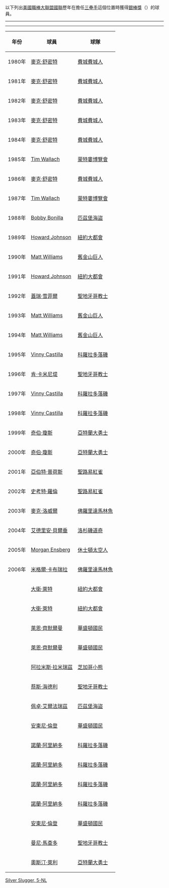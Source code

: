 以下列出[[美國職棒大聯盟|美國職棒大聯盟]][[國家聯盟|國聯]]歷年在擔任[[三壘手|三壘手]]這個位置時獲得[[美國職棒大聯盟銀棒獎|銀棒獎]]（{{lang|en|Silver Slugger}}）的球員。

-----
{{歷年銀棒獎得主}}
-----
{| class="prettytable"
|- style="background: #e3e3e3;"
! 年份 !! 球員 !! 球隊
|-
| 1980年 || [[麥克·舒密特|麥克·舒密特]] || [[費城費城人|費城費城人]]
|- style="background: #e3e3e3;"
| 1981年 || [[麥克·舒密特|麥克·舒密特]] || [[費城費城人|費城費城人]]
|-
| 1982年 || [[麥克·舒密特|麥克·舒密特]] || [[費城費城人|費城費城人]]
|- style="background: #e3e3e3;"
| 1983年 || [[麥克·舒密特|麥克·舒密特]] || [[費城費城人|費城費城人]]
|-
| 1984年 || [[麥克·舒密特|麥克·舒密特]] || [[費城費城人|費城費城人]]
|- style="background: #e3e3e3;"
| 1985年 || [[Tim_Wallach|Tim Wallach]] || [[華盛頓國民|蒙特婁博覽會]]
|-
| 1986年 || [[麥克·舒密特|麥克·舒密特]] || [[費城費城人|費城費城人]]
|- style="background: #e3e3e3;"
| 1987年 || [[Tim_Wallach|Tim Wallach]] || [[華盛頓國民|蒙特婁博覽會]]
|-
| 1988年 || [[Bobby_Bonilla|Bobby Bonilla]] || [[匹茲堡海盜|匹茲堡海盜]]
|- style="background: #e3e3e3;"
| 1989年 || [[Howard_Johnson|Howard Johnson]] || [[紐約大都會|紐約大都會]]
|-
| 1990年 || [[Matt_Williams|Matt Williams]] || [[舊金山巨人|舊金山巨人]]
|- style="background: #e3e3e3;"
| 1991年 || [[Howard_Johnson|Howard Johnson]] || [[紐約大都會|紐約大都會]]
|-
| 1992年 || [[蓋瑞·雪菲爾|蓋瑞·雪菲爾]] || [[聖地牙哥教士|聖地牙哥教士]]
|- style="background: #e3e3e3;"
| 1993年 || [[Matt_Williams|Matt Williams]] || [[舊金山巨人|舊金山巨人]]
|-
| 1994年 || [[Matt_Williams|Matt Williams]] || [[舊金山巨人|舊金山巨人]]
|- style="background: #e3e3e3;"
| 1995年 || [[Vinny_Castilla|Vinny Castilla]] || [[科羅拉多落磯|科羅拉多落磯]]
|-
| 1996年 || [[肯·卡米尼堤|肯·卡米尼堤]] || [[聖地牙哥教士|聖地牙哥教士]]
|- style="background: #e3e3e3;"
| 1997年 || [[Vinny_Castilla|Vinny Castilla]] || [[科羅拉多落磯|科羅拉多落磯]]
|-
| 1998年 || [[Vinny_Castilla|Vinny Castilla]] || [[科羅拉多落磯|科羅拉多落磯]]
|- style="background: #e3e3e3;"
| 1999年 || [[奇伯·瓊斯|奇伯·瓊斯]] || [[亞特蘭大勇士|亞特蘭大勇士]]
|-
| 2000年 || [[奇伯·瓊斯|奇伯·瓊斯]] || [[亞特蘭大勇士|亞特蘭大勇士]]
|- style="background: #e3e3e3;"
| 2001年 || [[亞伯特·普荷斯|亞伯特·普荷斯]] || [[聖路易紅雀|聖路易紅雀]]
|-
| 2002年 || [[史考特·羅倫|史考特·羅倫]] || [[聖路易紅雀|聖路易紅雀]]
|- style="background: #e3e3e3;"
| 2003年 || [[麥克·洛威爾|麥克·洛威爾]] || [[佛羅里達馬林魚|佛羅里達馬林魚]]
|-
| 2004年 || [[艾德里安·貝爾垂|艾德里安·貝爾垂]] || [[洛杉磯道奇|洛杉磯道奇]]
|- style="background: #e3e3e3;"
| 2005年 || [[Morgan_Ensberg|Morgan Ensberg]] || [[休士頓太空人|休士頓太空人]]
|-
| 2006年 || [[米格爾·卡布瑞拉|米格爾·卡布瑞拉]] || [[佛羅里達馬林魚|佛羅里達馬林魚]]
|- style="background: #e3e3e3;"
| {{MLBy|2007年}} || [[大衛·萊特|大衛·萊特]] || [[紐約大都會|紐約大都會]]
|-
| {{MLBy|2008年}} || [[大衛·萊特|大衛·萊特]] || [[紐約大都會|紐約大都會]]
|- style="background: #e3e3e3;"
| {{MLBy|2009年}} || [[萊恩·齊默爾曼|萊恩·齊默爾曼]] || [[華盛頓國民|華盛頓國民]]
|- 
| {{MLBy|2010年}} || [[萊恩·齊默爾曼|萊恩·齊默爾曼]] || [[華盛頓國民|華盛頓國民]]
|- style="background: #e3e3e3;"
| {{MLBy|2011年}} || [[阿拉米斯·拉米瑞茲|阿拉米斯·拉米瑞茲]] || [[芝加哥小熊|芝加哥小熊]]
|- 
| {{MLBy|2012年}} || [[蔡斯·海德利|蔡斯·海德利]] || [[聖地牙哥教士|聖地牙哥教士]]
|- style="background: #e3e3e3;"
| {{MLBy|2013年}} || [[佩卓·艾爾法瑞茲|佩卓·艾爾法瑞茲]] || [[匹茲堡海盜|匹茲堡海盜]]
|- 
| {{MLBy|2014年}} || [[安東尼·倫登|安東尼·倫登]] || [[華盛頓國民|華盛頓國民]]
|- style="background: #e3e3e3;"
| {{MLBy|2015年}} || [[諾蘭·阿里納多|諾蘭·阿里納多]] || [[科羅拉多落磯|科羅拉多落磯]]
|- 
| {{MLBy|2016年}} || [[諾蘭·阿里納多|諾蘭·阿里納多]] || [[科羅拉多落磯|科羅拉多落磯]]
|- style="background: #e3e3e3;"
| {{MLBy|2017年}} || [[諾蘭·阿里納多|諾蘭·阿里納多]] || [[科羅拉多落磯|科羅拉多落磯]]
|- 
| {{MLBy|2018年}} || [[諾蘭·阿里納多|諾蘭·阿里納多]] || [[科羅拉多落磯|科羅拉多落磯]]
|- style="background: #e3e3e3;"
| {{MLBy|2019年}} || [[安東尼·倫登|安東尼·倫登]] || [[華盛頓國民|華盛頓國民]]
|- 
| {{MLBy|2020年}} || [[曼尼·馬查多|曼尼·馬查多]] || [[聖地牙哥教士|聖地牙哥教士]]
|- style="background: #e3e3e3;"
| {{MLBy|2021年}} || [[奧斯汀·萊利|奧斯汀·萊利]] || [[亞特蘭大勇士|亞特蘭大勇士]]
|}

[[Category:美國職棒獎項|Silver Slugger, 5-NL]]